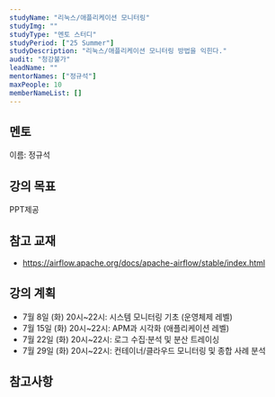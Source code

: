 ```yaml
---
studyName: "리눅스/애플리케이션 모니터링"
studyImg: ""
studyType: "멘토 스터디"
studyPeriod: ["25 Summer"]
studyDescription: "리눅스/애플리케이션 모니터링 방법을 익힌다."
audit: "청강불가"
leadName: ""
mentorNames: ["정규석"]
maxPeople: 10
memberNameList: []
---
```



## 멘토
이름: 정규석  

## 강의 목표
PPT제공

## 참고 교재
- https://airflow.apache.org/docs/apache-airflow/stable/index.html

## 강의 계획
- 7월 8일 (화) 20시~22시: 시스템 모니터링 기초 (운영체제 레벨)
- 7월 15일 (화) 20시~22시: APM과 시각화 (애플리케이션 레벨)
- 7월 22일 (화) 20시~22시: 로그 수집·분석 및 분산 트레이싱
- 7월 29일 (화) 20시~22시: 컨테이너/클라우드 모니터링 및 종합 사례 분석


## 참고사항
